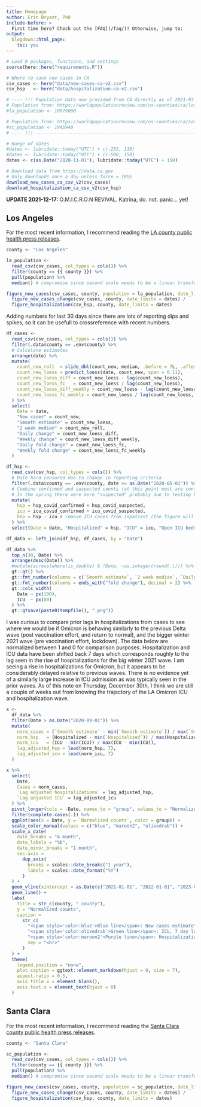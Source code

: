 ```yaml
---
title: Homepage
author: Eric Bryant, PhD
include-before: >
  First time here? Check out the [FAQ](/faq/)! Otherwise, jump to:
output:
  blogdown::html_page:
    toc: yes
---
```




```r
# Load R packages, functions, and settings
source(here::here("requirements.R"))

# Where to save new cases in CA
csv_cases <- here("data/new-cases-ca-v2.csv")
csv_hsp   <- here("data/hospitalization-ca-v2.csv")

# ---- !!! Population data now provided from CA directly as of 2021-03-13 ----
# Population from: https://worldpopulationreview.com/us-counties/ca/los-angeles-county-population
#la_population <- 10079000

# Population from: https://worldpopulationreview.com/us-counties/ca/santa-clara-county-population
#sc_population <- 1945940
# ---- !!! -------------------------------------------------------------------

# Range of dates
#dates <- lubridate::today("UTC") + c(-255, 110)
#dates <- lubridate::today("UTC") + c(-500, 150)
dates <- c(as.Date("2020-11-01"), lubridate::today("UTC") + 150)

# Download data from https://data.ca.gov
# Only downloads once a day unless force = TRUE
download_new_cases_ca_csv_v2(csv_cases)
download_hospitalization_ca_csv_v2(csv_hsp)
```

**UPDATE 2021-12-17:** O.M.I.C.R.O.N REVIVAL. Katrina, do. not. panic... yet!

Los Angeles
--------------------------------------------------------------------------------

For the most recent information, I recommend reading the
[LA county public health press releases](http://publichealth.lacounty.gov/media/coronavirus/#news).

```r
county <- "Los Angeles"

la_population <-
  read_csv(csv_cases, col_types = cols()) %>%
  filter(county == {{ county }}) %>%
  pull(population) %>%
  median() # compromise since second scale needs to be a linear transformation

figure_new_cases(csv_cases, county, population = la_population, date_limits = dates) /
  figure_new_cases_change(csv_cases, county, date_limits = dates) /
  figure_hospitalization(csv_hsp, county, date_limits = dates)
```


Adding numbers for last 30 days since there are lots of reporting dips and
spikes, so it can be usefull to crossreference with recent numbers.

```r
df_cases <-
  read_csv(csv_cases, col_types = cols()) %>%
  filter(.data$county == .env$county) %>%
  # Calculate estimates
  arrange(date) %>%
  mutate(
    count_new_roll  = slide_dbl(count_new, median, .before = 7L, .after = 7L),
    count_new_loess = predict_loess(date, count_new, span = 0.11),
    count_new_loess_diff = count_new_loess - lag(count_new_loess),
    count_new_loess_fc   = count_new_loess / lag(count_new_loess),
    count_new_loess_diff_weekly = count_new_loess - lag(count_new_loess, 7L),
    count_new_loess_fc_weekly = count_new_loess / lag(count_new_loess, 7L)
  ) %>%
  select(
    Date = date,
    "New cases" = count_new,
    "Smooth estimate" = count_new_loess,
    "2 week median" = count_new_roll,
    "Daily change" = count_new_loess_diff,
    "Weekly change" = count_new_loess_diff_weekly,
    "Daily fold change" = count_new_loess_fc,
    "Weekly fold change" = count_new_loess_fc_weekly
  )

df_hsp <-
  read_csv(csv_hsp, col_types = cols()) %>%
  # Date hard censored due to change in reporting criteria
  filter(.data$county == .env$county, date >= as.Date("2020-05-01")) %>%
  # Combine confirmed and suspected counts (at this point most are confirmed)
  # In the spring there were more "suspected" probably due to testing backlogs?
  mutate(
    hsp = hsp_covid_confirmed + hsp_covid_suspected,
    icu = icu_covid_confirmed + icu_covid_suspected,
    hsp = hsp - icu # remove ICU cases from inpatient (the figure will stack)
  ) %>%
  select(Date = date, "Hospitalized" = hsp, "ICU" = icu, "Open ICU beds" = icu_available_beds)

df_data <- left_join(df_hsp, df_cases, by = "Date")

df_data %>%
  top_n(30, Date) %>%
  arrange(desc(Date)) %>%
  #mutate(across(where(is_double) & !Date, ~as.integer(round(.)))) %>%
  gt::gt() %>%
  gt::fmt_number(columns = c(`Smooth estimate`, `2 week median`, `Daily change`, `Weekly change`), decimal = 0) %>%
  gt::fmt_number(columns = ends_with("fold change"), decimal = 2) %>%
  gt::cols_width(
    Date ~ px(100),
    ICU  ~ px(80)
  ) %>%
  gt::gtsave(paste0(tempfile(), ".png"))
```


I was curious to compare prior lags in hospitalizations from cases to see where
we would be if Omicron is behaving similarly to the previous Delta wave (post
vaccination effort, and return to normal), and the bigger winter 2021 wave (pre
vaccination effort, lockdown). The data below are normalized between 1 and 0 for
comparison purposes. Hospitalization and ICU data have been shifted back 7 days
which corresponds roughly to the lag seen in the rise of hospitalizations for
the big winter 2021 wave. I am seeing a rise in hospitalizations for Omicron,
but it appears to be considerably delayed relative to previous waves. There is
no evidence yet of a similarly large increase in ICU admission as was typically
seen in the prior waves. As of this note on Thursday, December 30th, I think
we are still a couple of weeks out from knowing the trajectory of the LA Omicron
ICU and hospitalization wave.

```r
x <-
  df_data %>%
  filter(Date > as.Date("2020-09-01")) %>%
  mutate(
    norm_cases = (`Smooth estimate` - min(`Smooth estimate`)) / max(`Smooth estimate` - min(`Smooth estimate`)),
    norm_hsp   = (Hospitalized - min(`Hospitalized`)) / max(Hospitalized - min(Hospitalized)),
    norm_icu   = (ICU - min(ICU)) / max(ICU - min(ICU)),
    lag_adjusted_hsp = lead(norm_hsp, 7),
    lag_adjusted_icu = lead(norm_icu, 7)
  )

x %>%
  select(
    Date,
    Cases = norm_cases,
    `Lag adjusted hospitalizations` = lag_adjusted_hsp,
    `Lag adjusted ICU` = lag_adjusted_icu
  ) %>%
  pivot_longer(cols = -Date, names_to = "group", values_to = "Normalized counts") %>%
  filter(complete.cases(.)) %>%
  ggplot(aes(x = Date, y = `Normalized counts`, color = group)) +
  scale_color_manual(values = c("blue", "maroon2", "olivedrab")) +
  scale_x_date(
    date_breaks = "4 month",
    date_labels = "%b",
    date_minor_breaks = "1 month",
    sec.axis =
      dup_axis(
        breaks = scales::date_breaks("1 year"),
        labels = scales::date_format("%Y")
      )
  ) +
  geom_vline(xintercept = as.Date(c("2021-01-01", "2022-01-01", "2023-01-01"), tz = ""), linetype = "dotted") +
  geom_line() +
  labs(
    title = str_c(county, " county"),
    y = "Normalized counts",
    caption =
      str_c(
        "<span style='color:blue'>Blue line</span>: New cases estimate",
        "<span style='color:olivedrab'>Green line</span>: ICU, 7 day lag adjusted",
        "<span style='color:maroon2'>Purple line</span>: Hospitalizations, 7 day lag adjusted",
        sep = "<br>"
      )
  ) +
  theme(
    legend.position = "none",
    plot.caption = ggtext::element_markdown(hjust = 0, size = 7),
    aspect.ratio = 0.5,
    axis.title.x = element_blank(),
    axis.text.x = element_text(hjust = 0)
  )

```

Santa Clara
--------------------------------------------------------------------------------

For the most recent information, I recommend reading the
[Santa Clara county public health press releases](https://www.sccgov.org/sites/covid19/Pages/archives.aspx).

```r
county <- "Santa Clara"

sc_population <-
  read_csv(csv_cases, col_types = cols()) %>%
  filter(county == {{ county }}) %>%
  pull(population) %>%
  median() # compromise since second scale needs to be a linear transformation

figure_new_cases(csv_cases, county, population = sc_population, date_limits = dates) /
  figure_new_cases_change(csv_cases, county, date_limits = dates) / 
  figure_hospitalization(csv_hsp, county, date_limits = dates)
```

